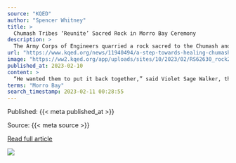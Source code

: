 ```yaml
---
source: "KQED"
author: "Spencer Whitney"
title: >
  Chumash Tribes ‘Reunite’ Sacred Rock in Morro Bay Ceremony
description: >
  The Army Corps of Engineers quarried a rock sacred to the Chumash and Salinan tribes for 80 years. Finally, Chumash members are symbolically reuniting the rock.
url: "https://www.kqed.org/news/11940494/a-step-towards-healing-chumash-members-reunite-sacred-rock"
image: "https://ww2.kqed.org/app/uploads/sites/10/2023/02/RS62630_rock2018-qut-1020x728.jpg"
published_at: 2023-02-10
content: >
  “He wanted them to put it back together,” said Violet Sage Walker, the current chairwoman of the NCTC, and Collins’ daughter. “I imagine him thinking that they're gonna, like, glue the rock back toge… [+3452 chars]
terms: "Morro Bay"
search_timestamp: 2023-02-11 00:28:55
---
```



Published: {{< meta published_at >}}


Source: {{< meta source >}}


[Read full article]({{< meta url >}}){target='_blank'}



![](`r rmarkdown::metadata$image[1]`)
